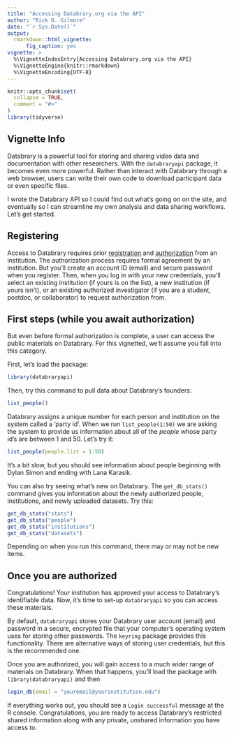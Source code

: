 ```yaml
---
title: "Accessing Databrary.org via the API"
author: "Rick O. Gilmore"
date: "`r Sys.Date()`"
output:
  rmarkdown::html_vignette:
      fig_caption: yes
vignette: >        
  %\VignetteIndexEntry{Accessing Databrary.org via the API}
  %\VignetteEngine{knitr::rmarkdown}
  %\VignetteEncoding{UTF-8}
---
```


```r
knitr::opts_chunk$set(
  collapse = TRUE,
  comment = "#>"
)
library(tidyverse)
```

## Vignette Info

Databrary is a powerful tool for storing and sharing video data and documentation with other researchers.
With the `databraryapi` package, it becomes even more powerful.
Rather than interact with Databrary through a web browser, users can write their own code to download participant data or even specific files.

I wrote the Databrary API so I could find out what's going on on the site, and eventually so I can streamline my own analysis and data sharing workflows.
Let's get started.

## Registering

Access to Databrary requires prior [registration](https://databrary.org/register) and [authorization](https://www.databrary.org/resources/agreement.html) from an institution.
The authorization process requires formal agreement by an institution.
But you'll create an account ID (email) and secure password when you register.
Then, when you log in with your new credentials, you'll select an existing institution (if yours is on the list), a new institution (if yours isn't), or an existing authorized investigator (if you are a student, postdoc, or collaborator) to request authorization from.

## First steps (while you await authorization)

But even before formal authorization is complete, a user can access the public materials on Databrary.
For this vignetted, we'll assume you fall into this category.

<!-- First, we need to download and install the package. -->

<!-- ```{r install} -->
<!-- install.packages("devtools") -->
<!-- library(devtools) -->
<!-- devtools::install_github("PLAY-behaviorome/databraryapi") -->
<!-- ``` -->

First, let's load the package:

```r
library(databraryapi)
```

Then, try this command to pull data about Databrary's founders:

```r
list_people()
```

Databrary assigns a unique number for each person and institution on the system called a 'party id'. 
When we run `list_people(1:50)` we are asking the system to provide us information about all of the _people_ whose party id's are between 1 and 50. Let's try it:

```r
list_people(people.list = 1:50)
```

It's a bit slow, but you should see information about people beginning with Dylan Simon and ending with Lana Karasik.

You can also try seeing what's new on Databrary.
The `get_db_stats()` command gives you information about the newly authorized people, institutions, and newly uploaded datasets.
Try this:

```r
get_db_stats("stats")
get_db_stats("people")
get_db_stats("institutions")
get_db_stats("datasets")
```

Depending on when you run this command, there may or may not be new items.

## Once you are authorized

Congratulations!
Your institution has approved your access to Databrary's identifiable data.
Now, it's time to set-up `databraryapi` so you can access these materials.

By default, `databraryapi` stores your Databrary user account (email) and password in a secure, encrypted file that your computer's operating system uses for storing other passwords.
The `keyring` package provides this functionality.
There are alternative ways of storing user credentials, but this is the recommended one.

Once you are authorized, you will gain access to a much wider range of materials on Databrary.
When that happens, you'll load the package with `library(databraryapi)` and then

```r
login_db(email = "youremail@yourinstitution.edu")
```

If everything works out, you should see a `Login successful` message at the R console.
Congratulations, you are ready to access Databrary's restricted shared information along with any private, unshared information you have access to.
